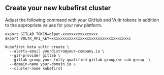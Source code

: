 
## Create your new kubefirst cluster

Adjust the following command with your GitHub and Vultr tokens in addition to the appropriate values for your new platform.

```shell
export GITLAB_TOKEN=glpat-xxxxxxxxxxxxxxxx
export VULTR_API_KEY=xxxxxxxxxxxxxxxxxxxxxxxxxxxxxxxxxxxx

kubefirst beta vultr create \
  --alerts-email yourdistro@your-company.io \
  --git-provider gitlab \
  --gitlab-group your-fully-qualified-gitlab-group/or-sub-group  \
  --domain-name your-domain.io \
  --cluster-name kubefirst
```

<CloudflareDNS />
